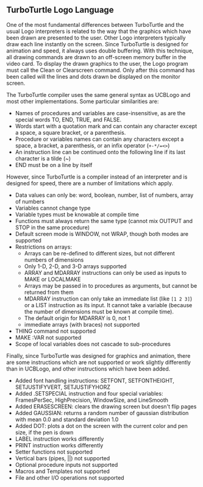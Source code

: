 
== TurboTurtle Logo Language ==

One of the most fundamental differences between TurboTurtle and the usual Logo interpreters is related to the way that the graphics which have been drawn are presented to the user.  Other Logo interpreters typically draw each line instantly on the screen.  Since TurboTurtle is designed for animation and speed, it always uses double buffering.  With this technique, all drawing commands are drawn to an off-screen memory buffer in the video card.  To display the drawn graphics to the user, the Logo program must call the Clean or Clearscreen command.  Only after this command has been called will the lines and dots drawn be displayed on the monitor screen.

The TurboTurtle compiler uses the same general syntax as UCBLogo and most other implementations.  Some particular similarities are:
* Names of procedures and variables are case-insensitive, as are the special words TO, END, TRUE, and FALSE.
* Words start with a quotation mark and can contain any character except a space, a square bracket, or a parenthesis.
* Procedure or variables names can contain any characters except a space, a bracket, a parenthesis, or an infix operator (<code>+-*/=<></code>)
* An instruction line can be continued onto the following line if its last character is a tilde (~)
* END must be on a line by itself

However, since TurboTurtle is a compiler instead of an interpreter and is designed for speed, there are a number of limitations which apply.
* Data values can only be: word, boolean, number, list of numbers, array of numbers
* Variables cannot change type
* Variable types must be knowable at compile time
* Functions must always return the same type (cannot mix OUTPUT and STOP in the same procedure)
* Default screen mode is WINDOW, not WRAP, though both modes are supported
* Restrictions on arrays:
** Arrays can be re-defined to different sizes, but not different numbers of dimensions
** Only 1-D, 2-D, and 3-D arrays supported
** ARRAY and MDARRAY instructions can only be used as inputs to MAKE or LOCALMAKE
** Arrays may be passed in to procedures as arguments, but cannot be returned from them
** MDARRAY instruction can only take an immediate list (like <code>[1 2 3]</code>) or a LIST instruction as its input.  It cannot take a variable (because the number of dimensions must be known at compile time).
** The default origin for MDARRAY is 0, not 1
** immediate arrays (with braces) not supported
* THING command not supported
* MAKE :VAR not supported
* Scope of local variables does not cascade to sub-procedures

Finally, since TurboTurtle was designed for graphics and animation, there are some instructions which are not supported or work slightly differently than in UCBLogo, and other instructions which have been added.
* Added font handling instructions: SETFONT, SETFONTHEIGHT, SETJUSTIFYVERT, SETJUSTIFYHORZ
* Added .SETSPECIAL instruction and four special variables: FramesPerSec, HighPrecision, WindowSize, and LineSmooth
* Added ERASESCREEN: clears the drawing screen but doesn't flip pages
* Added GAUSSIAN: returns a random number of gaussian distribution with mean 0.0 and standard deviation 1.0
* Added DOT: plots a dot on the screen with the current color and pen size, if the pen is down
* LABEL instruction works differently
* PRINT instruction works differently
* Setter functions not supported
* Vertical bars (pipes, ||) not supported
* Optional procedure inputs not supported
* Macros and Templates not supported
* File and other I/O operations not supported
